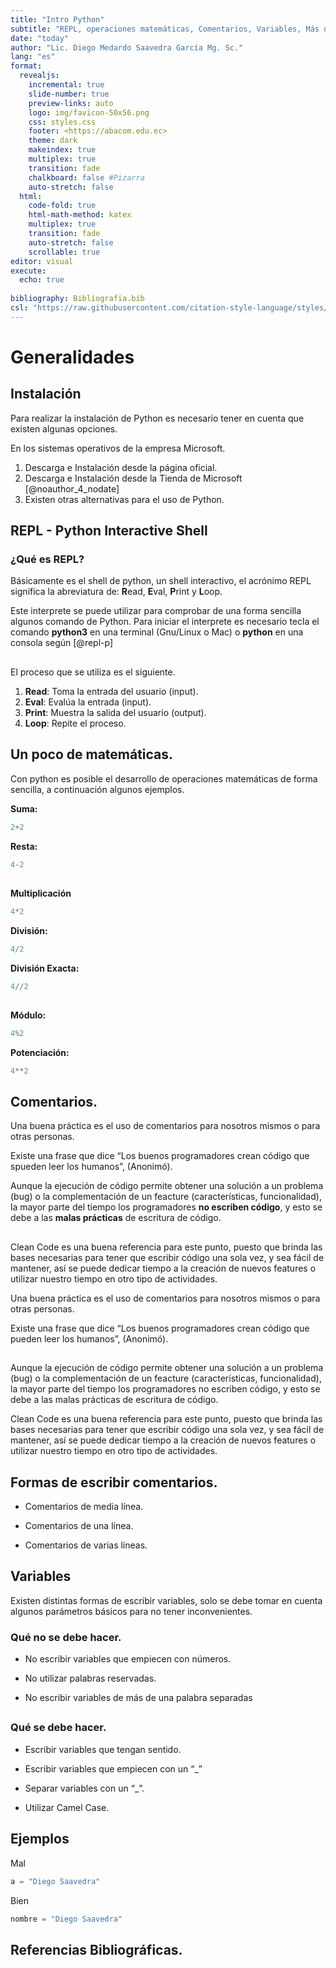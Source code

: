 ```yaml
---
title: "Intro Python"
subtitle: "REPL, operaciones matemáticas, Comentarios, Variables, Más de una Variable, Concatenación"
date: "today"
author: "Lic. Diego Medardo Saavedra García Mg. Sc."
lang: "es"
format:
  revealjs:
    incremental: true
    slide-number: true
    preview-links: auto
    logo: img/favicon-50x56.png
    css: styles.css
    footer: <https://abacom.edu.ec>
    theme: dark
    makeindex: true
    multiplex: true
    transition: fade
    chalkboard: false #Pizarra
    auto-stretch: false
  html: 
    code-fold: true
    html-math-method: katex
    multiplex: true
    transition: fade
    auto-stretch: false
    scrollable: true
editor: visual
execute: 
  echo: true
    
bibliography: Bibliografia.bib
csl: "https://raw.githubusercontent.com/citation-style-language/styles/master/apa.csl"
---
```


# Generalidades

## Instalación

Para realizar la instalación de Python es necesario tener en cuenta que existen algunas opciones.

En los sistemas operativos de la empresa Microsoft.

1.  Descarga e Instalación desde la página oficial.
2.  Descarga e Instalación desde la Tienda de Microsoft [@noauthor_4_nodate]
3.  Existen otras alternativas para el uso de Python.

## REPL - Python Interactive Shell

### ¿Qué es REPL?

Básicamente es el shell de python, un shell interactivo, el acrónimo REPL significa la abreviatura de: **R**ead, **E**val, **P**rint y **L**oop.

Este interprete se puede utilizar para comprobar de una forma sencilla algunos comando de Python. Para iniciar el interprete es necesario tecla el comando **python3** en una terminal (Gnu/Linux o Mac) o **python** en una consola según [@repl-p]

## 

El proceso que se utiliza es el siguiente.

1.  **Read**: Toma la entrada del usuario (input).
2.  **Eval**: Evalúa la entrada (input).
3.  **Print**: Muestra la salida del usuario (output).
4.  **Loop**: Repite el proceso.

## Un poco de matemáticas.

Con python es posible el desarrollo de operaciones matemáticas de forma sencilla, a continuación algunos ejemplos.

**Suma:**

```python
2+2
```
**Resta:**

```python
4-2
```

## 

**Multiplicación**

```python
4*2
```

**División:**

```python
4/2
```

**División Exacta:**

```python
4//2
```

## 

**Módulo:**

```python
4%2
```

**Potenciación:**

```python
4**2
```

## Comentarios.

Una buena práctica es el uso de comentarios para nosotros mismos o para otras personas.

Existe una frase que dice "Los buenos programadores crean código que spueden leer los humanos", (Anonimó).

Aunque la ejecución de código permite obtener una solución a un problema (bug) o la complementación de un feacture (características, funcionalidad), la mayor parte del tiempo los programadores **no escriben código**, y esto se debe a las **malas prácticas** de escritura de código.

##

Clean Code es una buena referencia para este punto, puesto que brinda las bases necesarias para tener que escribir código una sola vez, y sea fácil de mantener, así se puede dedicar tiempo a la creación de nuevos features o utilizar nuestro tiempo en otro tipo de actividades.

Una buena práctica es el uso de comentarios para nosotros mismos o para otras personas.

Existe una frase que dice "Los buenos programadores crean código que pueden leer los humanos", (Anonimó).

##

Aunque la ejecución de código permite obtener una solución a un problema (bug) o la complementación de un feacture (características, funcionalidad), la mayor parte del tiempo los programadores no escriben código, y esto se debe a las malas prácticas de escritura de código.

Clean Code es una buena referencia para este punto, puesto que brinda las bases necesarias para tener que escribir código una sola vez, y sea fácil de mantener, así se puede dedicar tiempo a la creación de nuevos features o utilizar nuestro tiempo en otro tipo de actividades.

## Formas de escribir comentarios.

-   Comentarios de media línea.

-   Comentarios de una línea.

-   Comentarios de varias líneas.

## Variables

Existen distintas formas de escribir variables, solo se debe tomar en cuenta algunos parámetros básicos para no tener inconvenientes.

### Qué **no** se debe hacer.

-   No escribir variables que empiecen con números.

-   No utilizar palabras reservadas.

-   No escribir variables de más de una palabra separadas

##

### Qué se debe hacer.

-   Escribir variables que tengan sentido.

-   Escribir variables que empiecen con un "\_"

-   Separar variables con un "\_".

-   Utilizar Camel Case.

## Ejemplos

Mal

```python
a = "Diego Saavedra"
```

Bien

```python
nombre = "Diego Saavedra"
```

## Referencias Bibliográficas.
